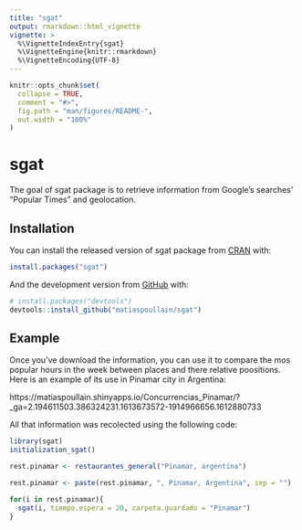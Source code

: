 ```yaml
---
title: "sgat"
output: rmarkdown::html_vignette
vignette: >
  %\VignetteIndexEntry{sgat}
  %\VignetteEngine{knitr::rmarkdown}
  %\VignetteEncoding{UTF-8}
---
```


```r
knitr::opts_chunk$set(
  collapse = TRUE,
  comment = "#>",
  fig.path = "man/figures/README-",
  out.width = "100%"
)
```

# sgat

<!-- badges: start -->
<!-- badges: end -->

The goal of sgat package is to retrieve information from Google's searches' "Popular Times" and geolocation.

## Installation

You can install the released version of sgat package from [CRAN](https://CRAN.R-project.org) with:

``` r
install.packages("sgat")
```

And the development version from [GitHub](https://github.com/) with:

``` r
# install.packages("devtools")
devtools::install_github("matiaspoullain/sgat")
```
## Example

Once you've download the information, you can use it to compare the mos popular hours in the week between places and there relative poositions. Here is an example of its use in Pinamar city in Argentina:

https://matiaspoullain.shinyapps.io/Concurrencias_Pinamar/?_ga=2.194611503.386324231.1613673572-1914966656.1612880733

All that information was recolected using the following code:
```r
library(sgat)
initialization_sgat()

rest.pinamar <- restaurantes_general("Pinamar, argentina")

rest.pinamar <- paste(rest.pinamar, ", Pinamar, Argentina", sep = "")

for(i in rest.pinamar){
  sgat(i, tiempo.espera = 20, carpeta.guardado = "Pinamar")
}

```
